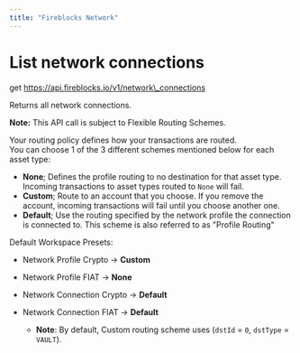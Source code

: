 ```yaml
---
title: "Fireblocks Network"
---
```

  
  # List network connections

get https://api.fireblocks.io/v1/network\_connections

Returns all network connections.

**Note:** This API call is subject to Flexible Routing Schemes.

Your routing policy defines how your transactions are routed.  
You can choose 1 of the 3 different schemes mentioned below for each asset type:

*   **None**; Defines the profile routing to no destination for that asset type. Incoming transactions to asset types routed to `None` will fail.
*   **Custom**; Route to an account that you choose. If you remove the account, incoming transactions will fail until you choose another one.
*   **Default**; Use the routing specified by the network profile the connection is connected to. This scheme is also referred to as "Profile Routing"

Default Workspace Presets:

*   Network Profile Crypto → **Custom**
    
*   Network Profile FIAT → **None**
    
*   Network Connection Crypto → **Default**
    
*   Network Connection FIAT → **Default**
    
    *   **Note**: By default, Custom routing scheme uses (`dstId` = `0`, `dstType` = `VAULT`).